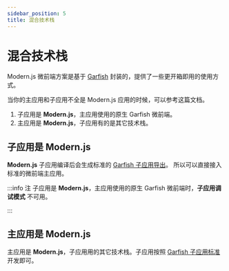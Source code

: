 ```yaml
---
sidebar_position: 5
title: 混合技术栈
---
```

# 混合技术栈

Modern.js 微前端方案是基于 [Garfish](https://garfishjs.org/) 封装的，提供了一些更开箱即用的使用方式。

当你的主应用和子应用不全是 Modern.js 应用的时候，可以参考这篇文档。

1. 子应用是 **Modern.js**，主应用使用的原生 Garfish 微前端。
2. 主应用是 **Modern.js**，子应用有的是其它技术栈。

## 子应用是 Modern.js

**Modern.js** 子应用编译后会生成标准的 [Garfish 子应用导出](https://www.garfishjs.org/guide/start#2%E5%AF%BC%E5%87%BA-provider-%E5%87%BD%E6%95%B0)。
所以可以直接接入标准的微前端主应用。

:::info 注
子应用是 **Modern.js**，主应用使用的原生 Garfish 微前端时，**子应用调试模式** 不可用。

:::

## 主应用是 Modern.js

主应用是 **Modern.js**，子应用用的其它技术栈。子应用按照 [Garfish 子应用标准](https://www.garfishjs.org/guide/demo/react) 开发即可。
